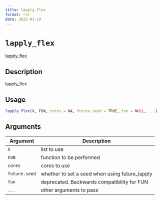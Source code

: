 ```yaml
--- 
title: lapply_flex 
format: rst 
date: 2023-01-19 
--- 
```

# `lapply_flex`

lapply_flex


## Description

lapply_flex


## Usage

```r
lapply_flex(X, FUN, cores = NA, future.seed = TRUE, fun = NULL, ...)
```


## Arguments

Argument      |Description
------------- |----------------
`X`     |     list to use
`FUN`     |     function to be performed
`cores`     |     cores to use
`future.seed`     |     whether to set a seed when using future_lapply
`fun`     |     deprecated. Backwards compatibility for FUN
`...`     |     other arguments to pass


